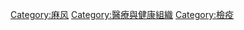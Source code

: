 {{Commonscat|Leper colonies}}

[[Category:麻风|Category:麻风]]
[[Category:醫療與健康組織|Category:醫療與健康組織]]
[[Category:檢疫|Category:檢疫]]
